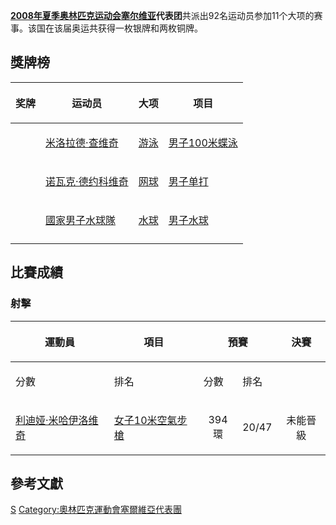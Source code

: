 {{Infobox Country Olympics
|NOC=SRB
|games=2008年夏季
|competitors=92
|sports=11
|flagbearer=[[亚斯娜·舍卡里奇|亚斯娜·舍卡里奇]]
|officials=
|gold=
|silver=1
|bronze=2
|total=3
|rank=62
}}
'''[[2008年夏季奥林匹克运动会|2008年夏季奥林匹克运动会]][[塞尔维亚|塞尔维亚]]代表团'''共派出92名运动员参加11个大项的赛事。该国在该届奥运共获得一枚银牌和两枚铜牌。

== 獎牌榜 ==
{| class="wikitable sortable" style="font-size:88%"
|-
! 奖牌
! 运动员
! 大项
! 项目
|-
| {{silver medal}} || [[米洛拉德·查维奇|米洛拉德·查维奇]] || [[2008年夏季奥林匹克运动会游泳比赛|游泳]] || [[2008年夏季奧林匹克運動會游泳比賽－男子100米蝶泳|男子100米蝶泳]]
|-
| {{bronze medal}} || [[诺瓦克·德约科维奇|诺瓦克·德约科维奇]] || [[2008年夏季奥林匹克运动会网球比赛|网球]] || [[2008年夏季奧林匹克運動會網球比賽—男子單打|男子单打]]
|-
| {{bronze medal}} || [[塞爾維亞男子水球國家隊|國家男子水球隊]] || [[2008年夏季奥林匹克运动会水球比赛|水球]] || [[2008年夏季奧林匹克運動會男子水球比賽|男子水球]]
|-
|}

== 比賽成績 ==
=== <!-- 注释出：[[File:Shooting_2008.gif|30px]] --> 射擊 ===
{{main|2008年夏季奧林匹克運動會射擊比賽}}

{| class="wikitable" 
|-
!rowspan="2"|運動員
!rowspan="2"|項目
!colspan="2"|預賽
!colspan="2"|決賽
!rowspan="2"|總成績
!rowspan="2"|總排名
|-
!分數
!排名
!分數
!排名
|-
|[[利迪娅·米哈伊洛维奇|利迪娅·米哈伊洛维奇]]
|[[2008年夏季奧林匹克運動會射擊比賽－女子10米空氣步槍|女子10米空氣步槍]]
|align=center|394環
|align=center|20/47
|align=center colspan=3 |未能晉級
|align=center|20/47
|}

== 參考文獻 ==
{{reflist}}

{{NOCin2008SummerOlympics}}

[[Category:2008年夏季奧林匹克運動會代表團|S]]
[[Category:奧林匹克運動會塞爾維亞代表團|Category:奧林匹克運動會塞爾維亞代表團]]